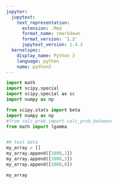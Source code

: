 ```yaml
---
jupyter:
  jupytext:
    text_representation:
      extension: .Rmd
      format_name: rmarkdown
      format_version: '1.2'
      jupytext_version: 1.4.2
  kernelspec:
    display_name: Python 3
    language: python
    name: python3
---
```


```python
import math
import scipy.special
import scipy.special as sc
import numpy as np

from scipy.stats import beta
import numpy as np
#from calc_prob import calc_prob_between
from math import lgamma
```

```python

```

```python
## test data
my_array = []
my_array.append([1000,1])
my_array.append([1000,3])
my_array.append([1000,8])

my_array
```

```python

```

```python

```

```python

```

```python

```

```python

```

```python

```

```python

```
